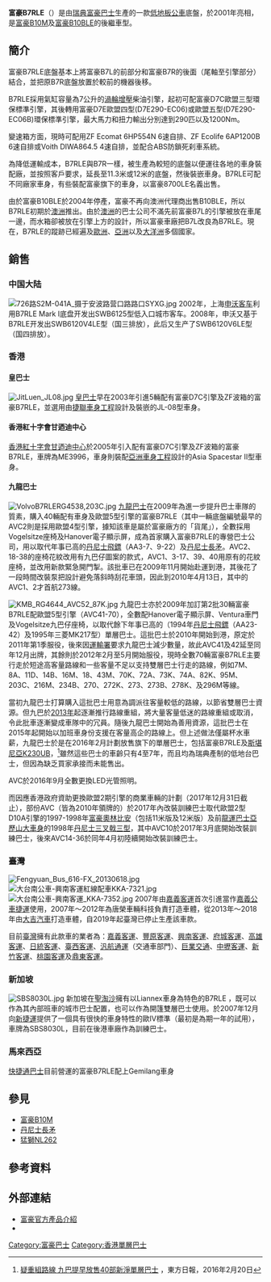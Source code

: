{{noteTA
|1=zh-hans:沃尔沃; zh-hant:富豪;
}}
{{Infobox Automobile
| image        = [[File:Dochertys_Midland_Coaches_bus_(SN60_CNU)_2010_Volvo_B7RLE_Wrightbus_Eclipse,_Auchterarder,_5_May_2011.jpg|250px]]
| name         = 富豪B7RLE
| manufacturer = {{Flag|瑞典}}[[富豪巴士|富豪巴士]] 
| production   = 2001年至2017年
| predecessor  =  
| successor    = Volvo B8RLE
| class        = 低底盤巴士底盤
| platform     = 
| body_style   = 
| engine       = D7E-290 EC06B（Euro 5）7142c.c
| transmission = Voith DIWA、ZF Ecomat/Ecolife
| length       = 11.3米、12米
| width        = 
| height       = 
| weight       = 19000kg
| wheelbase    =  
| aka          = Volvo 8700LE
| fuel_economy =
| fuel_capacity = 220公升，310公升、360公升、410公升
| related      = Volvo B7R
| similar = Volvo B7R
| designer     = 
}}
'''富豪B7RLE'''（{{lang-en|'''Volvo B7RLE'''}}）是由[[瑞典|瑞典]][[富豪巴士|富豪巴士]]生產的一款[[特低地台巴士|低地板公車]]底盤，於2001年亮相，是[[富豪B10M|富豪B10M]]及[[富豪B10BLE|富豪B10BLE]]的後繼車型。

==簡介==
富豪B7RLE底盤基本上將富豪B7L的前部分和富豪B7R的後面（尾軸至引擎部分）結合，並把原B7R底盤放置於較前的機器後移。

B7RLE採用氣缸容量為7公升的[[渦輪增壓|渦輪增壓]]柴油引擎，起初可配富豪D7C歐盟三型環保標準引擎，其後轉用富豪D7E歐盟四型(D7E290-EC06)或歐盟五型(D7E290-EC06B)環保標準引擎，最大馬力和扭力輸出分別達到290匹以及1200Nm。

變速箱方面，現時可配用ZF Ecomat 6HP554N 6速自排、ZF Ecolife 6AP1200B 6速自排或Voith DIWA864.5 4速自排，並配合ABS防鎖死刹車系統。

為降低運輸成本，B7RLE與B7R一樣，被生產為較短的底盤以便運往各地的車身裝配廠，並按照客戶要求，延長至11.3米或12米的底盤，然後裝嵌車身。B7RLE可配不同廠家車身，有些裝配富豪旗下的車身，以富豪8700LE名義出售。

由於富豪B10BLE於2004年停產，富豪不再向澳洲代理商出售B10BLE，所以B7RLE初期於[[澳洲|澳洲]]推出。由於[[澳洲|澳洲]]的巴士公司不滿先前富豪B7L的引擎被放在車尾一邊，而水箱卻被放在引擎上方的設計，所以富豪車廠把B7L改良為B7RLE。現在，B7RLE的蹤跡已經遍及[[歐洲|歐洲]]、[[亞洲|亞洲]]以及[[大洋洲|大洋洲]]多個國家。

==銷售==
===中国大陆===
[[File:726路S2M-041A_摄于安波路营口路路口SYXG.jpg|thumb]]
2002年，上海[[申沃客车|申沃客车]]利用B7RLE Mark I底盘开发出SWB6125型低入口城市客车。2008年，申沃又基于B7RLE开发出SWB6120V4LE型（国三排放），此后又生产了SWB6120V6LE型（国四排放）。

===香港===
====皇巴士====
[[File:JitLuen_JL08.jpg|thumb]]
[[皇巴士|皇巴士]]早在2003年引進5輛配有富豪D7C引擎及ZF波箱的富豪B7RLE，並選用由[[捷聯車身工程|捷聯車身工程]]設計及裝嵌的JL-08型車身。

====香港紅十字會甘迺迪中心====
[[香港紅十字會甘迺迪中心|香港紅十字會甘迺迪中心]]於2005年引入配有富豪D7C引擎及ZF波箱的富豪B7RLE，車牌為ME3996，車身則裝配[[亞洲車身工程|亞洲車身工程]]設計的Asia Spacestar II型車身。

====九龍巴士====
[[File:VolvoB7RLERG4538,203C.jpg|thumb]]
[[九龍巴士|九龍巴士]]在2009年為進一步提升巴士車隊的質素，購入40輛配有{{le|MCV Evolution}}車身及歐盟5型引擎的富豪B7RLE（其中一輛底盤編號最早的AVC2則是採用歐盟4型引擎，據知該車是屬於富豪廠方的「貨尾」），全數採用Vogelsitze座椅及Hanover電子顯示屏，成為首家購入富豪B7RLE的專營巴士公司，用以取代年事已高的[[丹尼士飛鏢巴士|丹尼士飛鏢]]（AA3-7、9-22）及[[丹尼士長矛巴士|丹尼士長矛]]。AVC2、18-38的座椅花紋改用有九巴仔圖案的款式，AVC1、3-17、39、40用原有的花紋座椅，並改用新款緊急開門掣。該批車已在2009年11月開始赴運到港，其後花了一段時間改裝泵把設計避免落斜時刮花車頭，因此到2010年4月13日，其中的AVC1、2才首航273線。

[[File:KMB_RG4644_AVC52_87K.jpg|thumb]]
九龍巴士亦於2009年加訂第2批30輛富豪B7RLE配歐盟5型引擎（AVC41-70），全數配Hanover電子顯示屏、Ventura車門及Vogelsitze九巴仔座椅，以取代餘下年事已高的（1994年[[丹尼士飛鏢|丹尼士飛鏢]]（AA23-42）及1995年三菱MK217型）單層巴士。這批巴士於2010年開始到港，原定於2011年第1季服役，後來因[[運輸署|運輸署]]要求九龍巴士減少數量，故此AVC41及42延至同年12月出牌，其餘則於2012年2月至5月開始服役，現時全數70輛富豪B7RLE主要行走於短途高客量路線和一些客量不足以支持雙層巴士行走的路線，例如7M、8A、11D、14B、16M、18、43M、70K、72A、73K、74A、82K、95M、203C、216M、234B、270、272K、273、273B、278K、及296M等線。

當初九龍巴士打算購入這批巴士用意為調派往客量較低的路線，以節省雙層巴士資源。但九巴於[[2013年|2013年]]起逐漸推行路線重組，將大量客量低迷的路線重組或取消，令此批車逐漸變成車隊中的冗員。隨後九龍巴士開始為善用資源，這批巴士在2015年起開始以加班車身份支援在客量高企的路線上。但上述做法僅屬杯水車薪，九龍巴士於是在2016年2月計劃放售旗下的單層巴士，包括富豪B7RLE及[[斯堪尼亞K230UB|斯堪尼亞K230UB]]，<ref>[http://hk.on.cc/hk/bkn/cnt/news/20160220/mobile/bkn-20160220111341388-0220_00822_001.html 疑重組路線 九巴提早放售40部新淨單層巴士] {{Wayback|url=http://hk.on.cc/hk/bkn/cnt/news/20160220/mobile/bkn-20160220111341388-0220_00822_001.html |date=20200910210447 }}，東方日報，2016年2月20日</ref>雖然這些巴士的車齡只有4至7年，而且均為瑞典產制的低地台巴士，但因為缺乏買家承接而未能售出。

AVC於2016年9月全數更換LED光管照明。

而因應香港政府資助更換歐盟2期引擎的商業車輛的計劃（2017年12月31日截止），部份AVC（皆為2010年領牌的）於2017年內改裝訓練巴士取代歐盟2型D10A引擎的1997-1998年[[富豪奧林比安|富豪奧林比安]]（包括11米版及12米版）及前[[龍運巴士|龍運巴士]][[亞歷山大車身|亞歷山大車身]]的1998年[[丹尼士三叉戟三型|丹尼士三叉戟三型]]，其中AVC10於2017年3月底開始改裝訓練巴士，後來AVC14-36於同年4月初陸續開始改裝訓練巴士。

===臺灣===
[[File:Fengyuan_Bus_616-FX_20130618.jpg|thumb]]
[[File:大台南公車-興南客運紅線配車KKA-7321.jpg|thumb]]
[[File:大台南公車-興南客運_KKA-7352.jpg|thumb]]
2007年由[[嘉義客運|嘉義客運]]首次引進當作[[嘉義公車捷運|嘉義公車捷運]]使用，2007年～2012年為唐榮車輛科技負責打造車體，從2013年～2018年由[[大吉汽車|大吉汽車]]打造車體，自2019年起臺灣已停止生產該車款。

目前[[臺灣|臺灣]]擁有此款車的業者為：[[嘉義客運|嘉義客運]]、[[豐原客運|豐原客運]]、[[興南客運|興南客運]]、[[府城客運|府城客運]]、[[高雄客運|高雄客運]]、[[日統客運|日統客運]]、[[臺西客運|臺西客運]]、[[汎航通運|汎航通運]]（交通車部門）、[[巨業交通|巨業交通]]、[[中壢客運|中壢客運]]、[[新竹客運|新竹客運]]、[[桃園客運|桃園客運]]及[[鼎東客運|鼎東客運]]。

===新加坡===
[[File:SBS8030L.jpg|thumb]]
新加坡在[[聖淘沙|聖淘沙]]擁有以Liannex車身為特色的B7RLE ，既可以作為其內部班車的城市巴士配置，也可以作為開篷雙層巴士使用。於2007年12月向[[新捷運|新捷運]]提供了一個具有很快的車身特性的歐IV標準（最初是為期一年的試用），車牌為SBS8030L，目前在後港車廠作為訓練巴士。

===馬來西亞===
[[快捷通巴士|快捷通巴士]]目前營運的富豪B7RLE配上Gemilang車身

==參見==
*[[富豪B10M|富豪B10M]]
*[[丹尼士長矛|丹尼士長矛]]
*[[猛獅NL262|猛獅NL262]]

==參考資料==
{{reflist}}

==外部連結==
{{commonscat|Volvo B7RLE}}
*[https://web.archive.org/web/20100729163855/http://www.volvobuses.com/bus/global/en-gb/products/City%20buses/Chassis/Volvo%20B7R%20Low%20Entry/Pages/Introduction.aspx 富豪官方產品介紹]
*{{Wikia|hkbus|香港巴士大典|富豪B7RLE}}

{{沃尔沃巴士型号}}
{{台灣無障礙公車}}

[[Category:富豪巴士|Category:富豪巴士]]
[[Category:香港單層巴士|Category:香港單層巴士]]